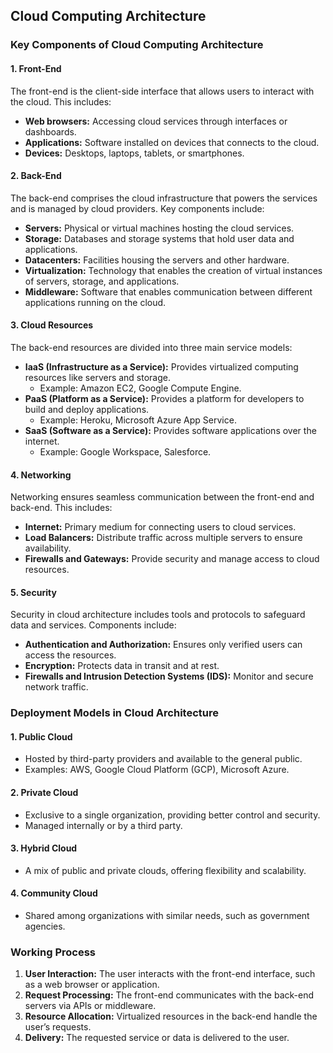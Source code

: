 ## Cloud Computing Architecture

### Key Components of Cloud Computing Architecture

#### **1. Front-End**

The front-end is the client-side interface that allows users to interact with the cloud. This includes:

- **Web browsers:** Accessing cloud services through interfaces or dashboards.
- **Applications:** Software installed on devices that connects to the cloud.
- **Devices:** Desktops, laptops, tablets, or smartphones.

#### **2. Back-End**

The back-end comprises the cloud infrastructure that powers the services and is managed by cloud providers. Key components include:

- **Servers:** Physical or virtual machines hosting the cloud services.
- **Storage:** Databases and storage systems that hold user data and applications.
- **Datacenters:** Facilities housing the servers and other hardware.
- **Virtualization:** Technology that enables the creation of virtual instances of servers, storage, and applications.
- **Middleware:** Software that enables communication between different applications running on the cloud.

#### **3. Cloud Resources**

The back-end resources are divided into three main service models:

- **IaaS (Infrastructure as a Service):** Provides virtualized computing resources like servers and storage.
  - Example: Amazon EC2, Google Compute Engine.
- **PaaS (Platform as a Service):** Provides a platform for developers to build and deploy applications.
  - Example: Heroku, Microsoft Azure App Service.
- **SaaS (Software as a Service):** Provides software applications over the internet.
  - Example: Google Workspace, Salesforce.

#### **4. Networking**

Networking ensures seamless communication between the front-end and back-end. This includes:

- **Internet:** Primary medium for connecting users to cloud services.
- **Load Balancers:** Distribute traffic across multiple servers to ensure availability.
- **Firewalls and Gateways:** Provide security and manage access to cloud resources.

#### **5. Security**

Security in cloud architecture includes tools and protocols to safeguard data and services. Components include:

- **Authentication and Authorization:** Ensures only verified users can access the resources.
- **Encryption:** Protects data in transit and at rest.
- **Firewalls and Intrusion Detection Systems (IDS):** Monitor and secure network traffic.

### Deployment Models in Cloud Architecture

#### **1. Public Cloud**

- Hosted by third-party providers and available to the general public.
- Examples: AWS, Google Cloud Platform (GCP), Microsoft Azure.

#### **2. Private Cloud**

- Exclusive to a single organization, providing better control and security.
- Managed internally or by a third party.

#### **3. Hybrid Cloud**

- A mix of public and private clouds, offering flexibility and scalability.

#### **4. Community Cloud**

- Shared among organizations with similar needs, such as government agencies.

### Working Process

1. **User Interaction:** The user interacts with the front-end interface, such as a web browser or application.
2. **Request Processing:** The front-end communicates with the back-end servers via APIs or middleware.
3. **Resource Allocation:** Virtualized resources in the back-end handle the user’s requests.
4. **Delivery:** The requested service or data is delivered to the user.
